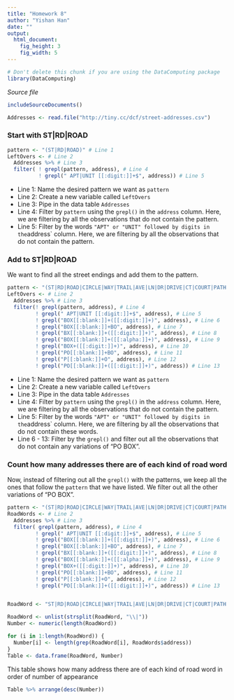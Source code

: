 ```yaml
---
title: "Homework 8"
author: "Yishan Han"
date: ""
output: 
  html_document:
    fig_height: 3
    fig_width: 5
---
```

<!-- Don't edit in between this line and the one below -->
```r
# Don't delete this chunk if you are using the DataComputing package
library(DataComputing)
```
*Source file* 
```r
includeSourceDocuments()
```
<!-- Don't edit the material above this line -->

```r
Addresses <- read.file("http://tiny.cc/dcf/street-addresses.csv")
```

### Start with ST|RD|ROAD
```r
pattern <- "(ST|RD|ROAD)" # Line 1
LeftOvers <- # Line 2
  Addresses %>% # Line 3
  filter( ! grepl(pattern, address), # Line 4
          ! grepl(" APT|UNIT [[:digit:]]+$", address)) # Line 5
```

* Line 1: Name the desired pattern we want as `pattern`
* Line 2: Create a new variable called `LeftOvers` 
* Line 3: Pipe in the data table `Addresses` 
* Line 4: Filter by `pattern` using the `grepl()` in the `address` column. Here, we are filtering by all the observations that do not contain the pattern. 
* Line 5: Filter by the words `"APT" or "UNIT" followed by digits in the `address` column. Here, we are filtering by all the observations that do not contain the pattern. 

### Add to ST|RD|ROAD

We want to find all the street endings and add them to the pattern.
```r
pattern <- "(ST|RD|ROAD|CIRCLE|WAY|TRAIL|AVE|LN|DR|DRIVE|CT|COURT|PATH|BLVD|LOOP|SQUARE|PKWY|SQ|PLACE|PL|TERRACE|VALLEY|ALLEY|EDGE|RIDGE|CENTER|COVE|MEADOW|TRL|TRAIL|HWY|HILLS|OAK|POINT|LANE|PT|CIR|HALL|TR)" # Line 1
LeftOvers <- # Line 2
  Addresses %>% # Line 3 
  filter(! grepl(pattern, address), # Line 4
         ! grepl(" APT|UNIT [[:digit:]]+$", address), # Line 5
         ! grepl("BOX[[:blank:]]+([[:digit:]]+)", address), # Line 6
         ! grepl("BOX[[:blank:]]+BO", address), # Line 7
         ! grepl("BX[[:blank:]]+([[:digit:]]+)", address), # Line 8
         ! grepl("BOX[[:blank:]]+([[:alpha:]]+)", address), # Line 9 
         ! grepl("BOX+([[:digit:]]+)", address), # Line 10
         ! grepl("PO[[:blank:]]+BO", address), # Line 11
         ! grepl("P[[:blank:]]+O", address), # Line 12
         ! grepl("PO[[:blank:]]+([[:digit:]]+)", address)) # Line 13
```

* Line 1: Name the desired pattern we want as `pattern`
* Line 2: Create a new variable called `LeftOvers` 
* Line 3: Pipe in the data table `Addresses` 
* Line 4: Filter by `pattern` using the `grepl()` in the `address` column. Here, we are filtering by all the observations that do not contain the pattern. 
* Line 5: Filter by the words `"APT" or "UNIT" followed by digits in the `address` column. Here, we are filtering by all the observations that do not contain these words. 
* Line 6 - 13: Filter by the `grepl()` and filter out all the observations that do not contain any variations of "PO BOX". 

### Count how many addresses there are of each kind of road word

Now, instead of filtering out all the `grepl()` with the patterns, we keep all the ones that follow the `pattern` that we have listed. We filter out all the other variations of "PO BOX". 

```r
pattern <- "(ST|RD|ROAD|CIRCLE|WAY|TRAIL|AVE|LN|DR|DRIVE|CT|COURT|PATH|BLVD|LOOP|SQUARE|PKWY|SQ|PLACE|PL|TERRACE|VALLEY|ALLEY|EDGE|RIDGE|CENTER|COVE|MEADOW|TRL|TRAIL|HWY|HILLS|OAK|POINT|LANE|PT|CIR|HALL|TR)" # Line 1
RoadWords <- # Line 2
  Addresses %>% # Line 3 
  filter( grepl(pattern, address), # Line 4
         ! grepl(" APT|UNIT [[:digit:]]+$", address), # Line 5
         ! grepl("BOX[[:blank:]]+([[:digit:]]+)", address), # Line 6
         ! grepl("BOX[[:blank:]]+BO", address), # Line 7
         ! grepl("BX[[:blank:]]+([[:digit:]]+)", address), # Line 8
         ! grepl("BOX[[:blank:]]+([[:alpha:]]+)", address), # Line 9 
         ! grepl("BOX+([[:digit:]]+)", address), # Line 10
         ! grepl("PO[[:blank:]]+BO", address), # Line 11
         ! grepl("P[[:blank:]]+O", address), # Line 12
         ! grepl("PO[[:blank:]]+([[:digit:]]+)", address)) # Line 13


RoadWord <- "ST|RD|ROAD|CIRCLE|WAY|TRAIL|AVE|LN|DR|DRIVE|CT|COURT|PATH|BLVD|LOOP|SQUARE|PKWY|SQ|PLACE|PL|TERRACE|VALLEY|ALLEY|EDGE|RIDGE|CENTER|COVE|MEADOW|TRL|TRAIL|HWY|HILLS|OAK|POINT|LANE|PT|CIR|HALL|TR"

RoadWord <- unlist(strsplit(RoadWord, "\\|"))
Number <- numeric(length(RoadWord))

for (i in 1:length(RoadWord)) {
  Number[i] <- length(grep(RoadWord[i], RoadWords$address))
}
Table <- data.frame(RoadWord, Number)

```

This table shows how many address there are of each kind of road word in order of number of appearance

```r
Table %>% arrange(desc(Number))
```



